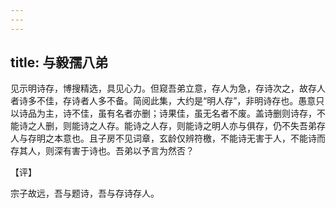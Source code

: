 ```yaml
---
---
---
```

title: 与毅孺八弟
---







见示明诗存，博搜精选，具见心力。但窥吾弟立意，存人为急，存诗次之，故存人者诗多不佳，存诗者人多不备。简阅此集，大约是“明人存”，非明诗存也。愚意只以诗品为主，诗不佳，虽有名者亦删；诗果佳，虽无名者不废。盖诗删则诗存，不能诗之人删，则能诗之人存。能诗之人存，则能诗之明人亦与俱存，仍不失吾弟存人与存明之本意也。且子房不见词章，玄龄仅辨符檄，不能诗无害于人，不能诗而存其人，则深有害于诗也。吾弟以予言为然否？

【评】

宗子故远，吾与题诗，吾与存诗存人。